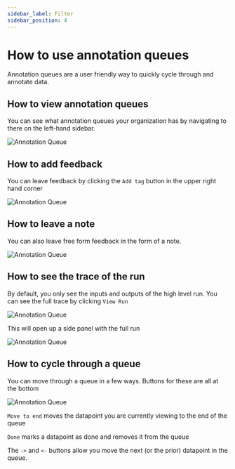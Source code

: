 ```yaml
---
sidebar_label: Filter
sidebar_position: 4
---
```


# How to use annotation queues

Annotation queues are a user friendly way to quickly cycle through and annotate data.

## How to view annotation queues

You can see what annotation queues your organization has by navigating to there on the left-hand sidebar.

![Annotation Queue](/monitoring/static/annotation_queue.png)

## How to add feedback

You can leave feedback by clicking the `Add tag` button in the upper right hand corner

![Annotation Queue](/monitoring/static/add_tag.png)

## How to leave a note

You can also leave free form feedback in the form of a note.

![Annotation Queue](/monitoring/static/notes.png)

## How to see the trace of the run

By default, you only see the inputs and outputs of the high level run.
You can see the full trace by clicking `View Run`

![Annotation Queue](/monitoring/static/view_run.png)

This will open up a side panel with the full run

![Annotation Queue](/monitoring/static/queue_side.png)

## How to cycle through a queue

You can move through a queue in a few ways. Buttons for these are all at the bottom

![Annotation Queue](/monitoring/static/queue_buttons.png)

`Move to end` moves the datapoint you are currently viewing to the end of the queue

`Done` marks a datapoint as done and removes it from the queue

The `->` and `<-` buttons allow you move the next (or the prior) datapoint in the queue.